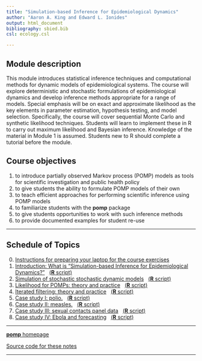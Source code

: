 ```yaml
---
title: "Simulation-based Inference for Epidemiological Dynamics"
author: "Aaron A. King and Edward L. Ionides"
output: html_document
bibliography: sbied.bib
csl: ecology.csl

---
```


## Module description
This module introduces statistical inference techniques and computational methods for dynamic models of epidemiological systems. The course will explore deterministic and stochastic formulations of epidemiological dynamics and develop inference methods appropriate for a range of models. Special emphasis will be on exact and approximate likelihood as the key elements in parameter estimation, hypothesis testing, and model selection. Specifically, the course will cover sequential Monte Carlo and synthetic likelihood techniques. Students will learn to implement these in R to carry out maximum likelihood and Bayesian inference. Knowledge of the material in Module 1 is assumed. Students new to R should complete a tutorial before the module.

## Course objectives

1. to introduce partially observed Markov process (POMP) models as tools for scientific investigation and public health policy
1. to give students the ability to formulate POMP models of their own
1. to teach efficient approaches for performing scientific inference using POMP models
1. to familiarize students with the **pomp** package
1. to give students opportunities to work with such inference methods
1. to provide documented examples for student re-use

----------------------

## Schedule of Topics


0. [Instructions for preparing your laptop for the course exercises](./prep/preparation.html)
1. [Introduction: What is "Simulation-based Inference for Epidemiological Dynamics?"](./intro/intro.html)&nbsp;&nbsp;&nbsp;[(**R** script)](http://raw.githubusercontent.com/kingaa/sbied/master/intro/intro.R)
1. [Simulation of stochastic stochastic dynamic models](./stochsim/stochsim.html)&nbsp;&nbsp;&nbsp;[(**R** script)](http://raw.githubusercontent.com/kingaa/sbied/master/stochsim/stochsim.R)
1. [Likelihood for POMPs: theory and practice](./pfilter/pfilter.html)&nbsp;&nbsp;&nbsp;[(**R** script)](http://raw.githubusercontent.com/kingaa/sbied/master/pfilter/pfilter.R)
1. [Iterated filtering: theory and practice](./mif/mif.html)&nbsp;&nbsp;&nbsp;[(**R** script)](http://raw.githubusercontent.com/kingaa/sbied/master/mif/mif.R)
1. [Case study I: polio.](./polio/polio.html)&nbsp;&nbsp;&nbsp;[(**R** script)](http://raw.githubusercontent.com/kingaa/sbied/master/polio/polio.R)
1. [Case study II: measles.](./measles/measles.html)&nbsp;&nbsp;&nbsp;[(**R** script)](http://raw.githubusercontent.com/kingaa/sbied/master/measles/measles.R)
1. [Case study III: sexual contacts panel data](./contacts/contacts.html)&nbsp;&nbsp;&nbsp;[(**R** script)](http://raw.githubusercontent.com/kingaa/sbied/master/contacts/contacts.R)
1. [Case study IV: Ebola and forecasting](./ebola/ebola.html)&nbsp;&nbsp;&nbsp;[(**R** script)](http://raw.githubusercontent.com/kingaa/sbied/master/ebola/ebola.R)

----------------------

[**pomp** homepage](http://kingaa.github.io/pomp)  

[Source code for these notes](http://github.com/kingaa/sbied/)  

----------------------
